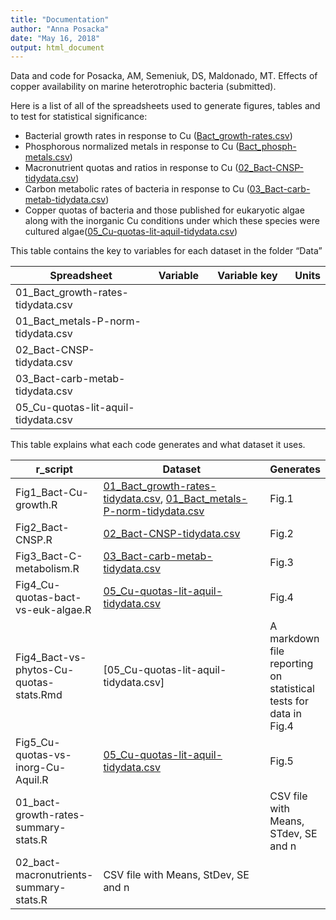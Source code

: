 ```yaml
---
title: "Documentation"
author: "Anna Posacka"
date: "May 16, 2018"
output: html_document
---
```


Data and code for Posacka, AM, Semeniuk, DS, Maldonado, MT. Effects of copper availability on marine heterotrophic bacteria (submitted).

Here is a list of all of the spreadsheets used to generate figures, tables and to test for statistical significance:

* Bacterial growth rates in response to Cu ([Bact_growth-rates.csv]())
* Phosphorous normalized metals in response to Cu ([Bact_phosph-metals.csv]())
* Macronutrient quotas and ratios in response to Cu ([02_Bact-CNSP-tidydata.csv]())
* Carbon metabolic rates of bacteria in response to Cu ([03_Bact-carb-metab-tidydata.csv]())
* Copper quotas of bacteria and those published for eukaryotic algae along with the inorganic Cu conditions under which these species were cultured algae([05_Cu-quotas-lit-aquil-tidydata.csv]())

This table contains the key to variables for each dataset in the folder "Data"

Spreadsheet                         | Variable     | Variable key         | Units
------------------------------------|--------------|----------------------|-------
01_Bact_growth-rates-tidydata.csv   |
01_Bact_metals-P-norm-tidydata.csv  |
02_Bact-CNSP-tidydata.csv           |
03_Bact-carb-metab-tidydata.csv     |
05_Cu-quotas-lit-aquil-tidydata.csv |

This table explains what each code generates and what dataset it uses. 

r_script               | Dataset                                               | Generates    
---------------------- | ------------------------------------------------------|-----------
Fig1_Bact-Cu-growth.R | [01_Bact_growth-rates-tidydata.csv](), [01_Bact_metals-P-norm-tidydata.csv]() | Fig.1 
Fig2_Bact-CNSP.R      | [02_Bact-CNSP-tidydata.csv]() | Fig.2                                
Fig3_Bact-C-metabolism.R | [03_Bact-carb-metab-tidydata.csv]() | Fig.3
Fig4_Cu-quotas-bact-vs-euk-algae.R | [05_Cu-quotas-lit-aquil-tidydata.csv]() | Fig.4
Fig4_Bact-vs-phytos-Cu-quotas-stats.Rmd | [05_Cu-quotas-lit-aquil-tidydata.csv] | A markdown file reporting on statistical tests for data in Fig.4
Fig5_Cu-quotas-vs-inorg-Cu-Aquil.R | [05_Cu-quotas-lit-aquil-tidydata.csv]() | Fig.5
01_bact-growth-rates-summary-stats.R |  | CSV file with Means, STdev, SE and n
02_bact-macronutrients-summary-stats.R | CSV file with Means, StDev, SE and n

